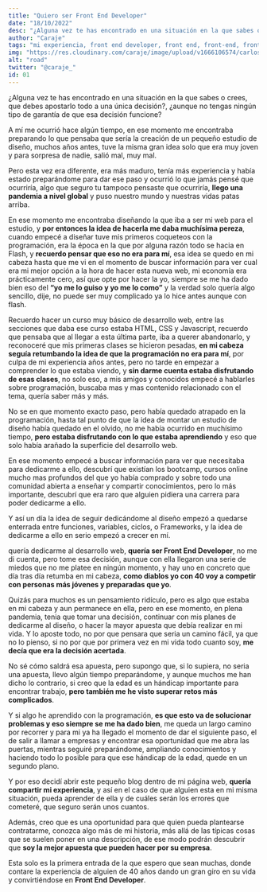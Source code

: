 ```yaml
---
title: "Quiero ser Front End Developer"
date: "18/10/2022"
desc: "¿Alguna vez te has encontrado en una situación en la que sabes o crees, que debes apostarlo todo a una única decisión?, ¿aunque no tengas ningún tipo de garantía de que esa decisión funcione?"
author: "Caraje"
tags: "mi experiencia, front end developer, front end, front-end, frontend, quiero ser Front End Developer "
img: "https://res.cloudinary.com/caraje/image/upload/v1666106574/carlosajenjo_blog/dognwvix42u84ymoa7bg.webp"
alt: "road"
twitter: "@caraje_"
id: 01
---
```


¿Alguna vez te has encontrado en una situación en la que sabes o crees, que debes apostarlo todo a una única decisión?, ¿aunque no tengas ningún tipo de garantía de que esa decisión funcione?

A mí me ocurrió hace algún tiempo, en ese momento me encontraba preparando lo que pensaba que sería la creación de un pequeño estudio de diseño, muchos años antes, tuve la misma gran idea solo que era muy joven y para sorpresa de nadie, salió mal, muy mal.

Pero esta vez era diferente, era más maduro, tenía más experiencia y había estado preparándome para dar ese paso y ocurrió lo que jamás pensé que ocurriría, algo que seguro tu tampoco pensaste que ocurriría, **llego una pandemia a nivel global** y puso nuestro mundo y nuestras vidas patas arriba.

En ese momento me encontraba diseñando la que iba a ser mi web para el estudio, y **por entonces la idea de hacerla me daba muchísima pereza**, cuando empecé a diseñar tuve mis primeros coqueteos con la programación, era la época en la que por alguna razón todo se hacia en Flash, y **recuerdo pensar que eso no era para mí**, esa idea se quedo en mi cabeza hasta que me vi en el momento de buscar información para ver cual era mi mejor opción a la hora de hacer esta nueva web, mi economía era prácticamente cero, así que opte por hacer la yo, siempre se me ha dado bien eso del **“yo me lo guiso y yo me lo como”** y la verdad solo quería algo sencillo, dije, no puede ser muy complicado ya lo hice antes aunque con flash.

Recuerdo hacer un curso muy básico de desarrollo web, entre las secciones que daba ese curso estaba HTML, CSS y Javascript, recuerdo que pensaba que al llegar a esta última parte, iba a querer abandonarlo, y reconoceré que mis primeras clases se hicieron pesadas, **en mi cabeza seguía retumbando la idea de que la programación no era para mí**, por culpa de mi experiencia años antes, pero no tarde en empezar a comprender lo que estaba viendo, y **sin darme cuenta estaba disfrutando de esas clases**, no solo eso, a mis amigos y conocidos empecé a hablarles sobre programación, buscaba mas y mas contenido relacionado con el tema, quería saber más y más.

No se en que momento exacto paso, pero había quedado atrapado en la programación, hasta tal punto de que la idea de montar un estudio de diseño había quedado en el olvido, no me había ocurrido en muchísimo tiempo, **pero estaba disfrutando con lo que estaba aprendiendo** y eso que solo había arañado la superficie del desarrollo web.

En ese momento empecé a buscar información para ver que necesitaba para dedicarme a ello, descubrí que existían los bootcamp, cursos online mucho mas profundos del que yo había comprado y sobre todo una comunidad abierta a enseñar y compartir conocimientos, pero lo más importante, descubrí que era raro que alguien pidiera una carrera para poder dedicarme a ello.

Y así un día la idea de seguir dedicándome al diseño empezó a quedarse enterrada entre funciones, variables, ciclos, o Frameworks, y la idea de dedicarme a ello en serio empezó a crecer en mí.

quería dedicarme al desarrollo web, **quería ser Front End Developer**, no me di cuenta, pero tome esa decisión, aunque con ella llegaron una serie de miedos que no me platee en ningún momento, y hay uno en concreto que día tras día retumba en mi cabeza, **como diablos yo con 40 voy a competir con personas más jóvenes y preparadas que yo**.

Quizás para muchos es un pensamiento ridículo, pero es algo que estaba en mi cabeza y aun permanece en ella, pero en ese momento, en plena pandemia, tenia que tomar una decisión, continuar con mis planes de dedicarme al diseño, o hacer la mayor apuesta que debía realizar en mi vida.
Y lo aposte todo, no por que pensara que seria un camino fácil, ya que no lo pienso, si no por que por primera vez en mi vida todo cuanto soy, **me decía que era la decisión acertada**.

No sé cómo saldrá esa apuesta, pero supongo que, si lo supiera, no seria una apuesta, llevo algún tiempo preparándome, y aunque muchos me han dicho lo contrario, si creo que la edad es un hándicap importante para encontrar trabajo, **pero también me he visto superar retos más complicados**.

Y si algo he aprendido con la programación, **es que esto va de solucionar problemas y eso siempre se me ha dado bien**, me queda un largo camino por recorrer y para mi ya ha llegado el momento de dar el siguiente paso, el de salir a llamar a empresas y encontrar esa oportunidad que me abra las puertas, mientras seguiré preparándome, ampliando conocimientos y haciendo todo lo posible para que ese hándicap de la edad, quede en un segundo plano.

Y por eso decidí abrir este pequeño blog dentro de mi página web, **quería compartir mi experiencia**, y así en el caso de que alguien esta en mi misma situación, pueda aprender de ella y de cuáles serán los errores que cometeré, que seguro serán unos cuantos.

Además, creo que es una oportunidad para que quien pueda plantearse contratarme, conozca algo más de mi historia, más allá de las típicas cosas que se suelen poner en una descripción, de ese modo podrán descubrir que **soy la mejor apuesta que pueden hacer por su empresa**.

Esta solo es la primera entrada de la que espero que sean muchas, donde contare la experiencia de alguien de 40 años dando un gran giro en su vida y convirtiéndose en **Front End Developer**.

